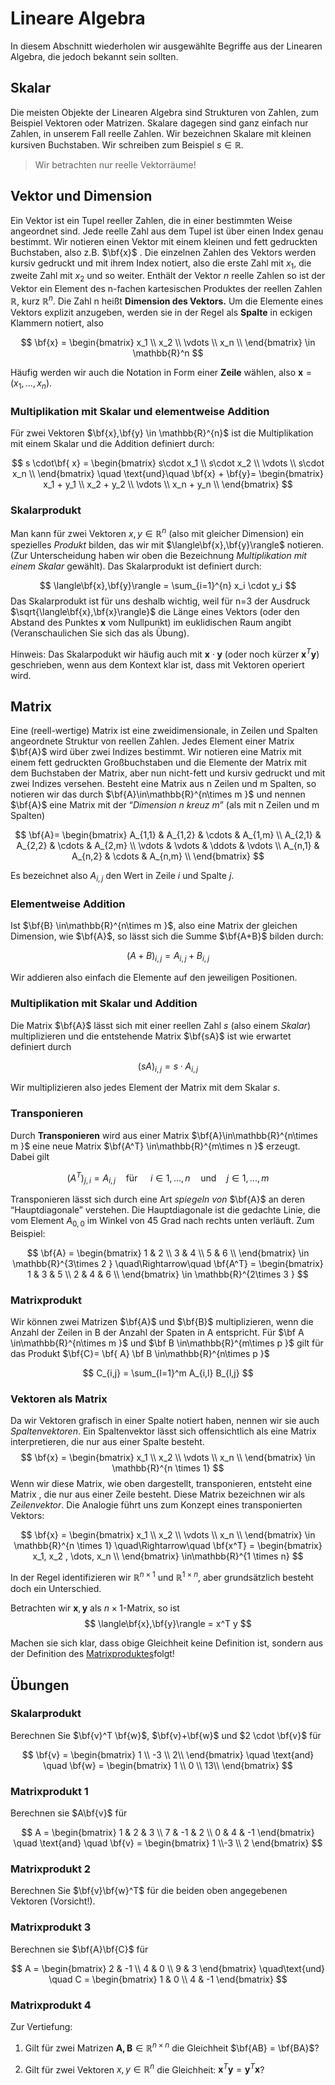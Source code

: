 # Lineare Algebra

In diesem Abschnitt wiederholen wir ausgewählte Begriffe aus der Linearen Algebra, die jedoch bekannt sein sollten.  

## Skalar

Die meisten Objekte der Linearen Algebra sind Strukturen von Zahlen, zum Beispiel Vektoren oder Matrizen. Skalare dagegen sind ganz einfach nur Zahlen, in unserem Fall reelle Zahlen. Wir bezeichnen Skalare mit kleinen kursiven Buchstaben. Wir schreiben zum Beispiel $s \in \mathbb{R}.$

> Wir betrachten nur reelle Vektorräume! 

## Vektor und Dimension

Ein Vektor ist ein Tupel reeller Zahlen, die in einer bestimmten Weise angeordnet sind. Jede reelle Zahl aus dem Tupel ist über einen Index genau bestimmt. Wir notieren einen Vektor mit einem kleinen und fett gedruckten Buchstaben, also z.B. $\bf{x}$ . Die einzelnen Zahlen des Vektors werden kursiv gedruckt und mit ihrem Index notiert, also die erste Zahl mit $x_1$, die zweite Zahl mit $x_2$ und so weiter. Enthält der Vektor $n$ reelle Zahlen so ist der Vektor ein Element des n-fachen kartesischen Produktes der reellen Zahlen $\mathbb{R}$, kurz $\mathbb{R}^{n}$. Die Zahl n heißt **Dimension des Vektors.** Um die Elemente eines Vektors explizit anzugeben, werden sie in der Regel als **Spalte** in eckigen Klammern notiert, also

$$
\bf{x} = \begin{bmatrix}
x_1 \\
x_2 \\
\vdots \\
x_n \\
\end{bmatrix}
\in \mathbb{R}^n
$$

Häufig werden wir auch die Notation in Form einer **Zeile** wählen, also  $\mathbf{x} = (x_1, \ldots, x_n)$. 



### Multiplikation mit Skalar und elementweise Addition

Für zwei Vektoren  $\bf{x},\bf{y} \in \mathbb{R}^{n}$ ist die Multiplikation mit einem Skalar und die Addition definiert durch:

$$
s \cdot\bf{ x} = 
\begin{bmatrix}
s\cdot x_1 \\
s\cdot x_2 \\
\vdots \\
s\cdot x_n \\
\end{bmatrix}
\quad \text{und}\quad
\bf{x} + \bf{y}= 
\begin{bmatrix}
x_1 + y_1 \\
x_2 + y_2 \\
\vdots \\
x_n + y_n \\
\end{bmatrix}
$$



###  Skalarprodukt

Man kann für zwei Vektoren $x, y \in \mathbb{R}^{n}$ (also mit gleicher Dimension) ein spezielles _Produkt_ bilden, das wir mit $\langle\bf{x},\bf{y}\rangle$ notieren. (Zur Unterscheidung haben wir oben die Bezeichnung _Multiplikation mit einem Skalar_ gewählt). Das Skalarprodukt ist definiert durch:

$$
\langle\bf{x},\bf{y}\rangle =  \sum_{i=1}^{n} x_i \cdot y_i
$$
Das Skalarprodukt ist für uns deshalb wichtig, weil für n=3 der Ausdruck $\sqrt{\langle\bf{x},\bf{x}\rangle}$ die Länge eines Vektors (oder den Abstand des Punktes $\mathbf{x}$ vom Nullpunkt) im euklidischen Raum angibt (Veranschaulichen Sie sich das als Übung). 

Hinweis: Das Skalarpodukt wir häufig auch mit $\mathbf{x} \cdot \mathbf{y}$ (oder noch kürzer  $\mathbf{x}^T\mathbf{y}$) geschrieben, wenn aus dem Kontext klar ist, dass mit Vektoren operiert wird.

## Matrix

Eine (reell-wertige) Matrix ist eine zweidimensionale, in Zeilen und Spalten angeordnete Struktur von reellen Zahlen. Jedes Element einer Matrix $\bf{A}$ wird über zwei Indizes bestimmt. Wir notieren eine Matrix mit einem fett gedruckten Großbuchstaben und die Elemente der Matrix mit dem Buchstaben der Matrix, aber nun nicht-fett und kursiv gedruckt und mit zwei Indizes versehen. Besteht eine Matrix aus n Zeilen und m Spalten, so notieren wir das durch $\bf{A}\in\mathbb{R}^{n\times m }$ und nennen $\bf{A}$ eine Matrix mit der "_Dimension n kreuz m_" (als mit n Zeilen und m Spalten)

$$
\bf{A}= 
\begin{bmatrix}
A_{1,1} & A_{1,2} & \cdots & A_{1,m}  \\
A_{2,1} & A_{2,2} & \cdots & A_{2,m}  \\
\vdots & \vdots & \ddots & \vdots \\
A_{n,1} & A_{n,2} & \cdots & A_{n,m}  \\
\end{bmatrix}
$$

Es bezeichnet also $A_{i,j}$ den Wert in Zeile $i$ und Spalte $j$.

### Elementweise Addition

Ist $\bf{B} \in\mathbb{R}^{n\times m }$, also eine Matrix der gleichen Dimension, wie $\bf{A}$, so lässt sich die Summe $\bf{A+B}$ bilden durch:

$$
(A+B)_{i,j} = A_{i,j} + B_{i,j}
$$

Wir addieren also einfach die Elemente auf den jeweiligen Positionen.

### Multiplikation mit Skalar und Addition

Die Matrix $\bf{A}$ lässt sich mit einer reellen Zahl $s$ (also einem _Skalar_) multiplizieren und die entstehende Matrix $\bf{sA}$ ist wie erwartet definiert durch

$$
(sA)_{i,j} = s \cdot A_{i,j}
$$

Wir multiplizieren also jedes Element der Matrix mit dem Skalar $s$.

### Transponieren

Durch **Transponieren** wird aus einer Matrix $\bf{A}\in\mathbb{R}^{n\times m }$ eine neue Matrix $\bf{A^T} \in\mathbb{R}^{m\times n }$ erzeugt. Dabei gilt

$$
(A^T)_{j,i} = A_{i,j}  \quad \text{für } \quad i \in {1,...,n}  
\quad \text{und} \quad 
j \in {1,...,m}
$$

Transponieren lässt sich durch eine Art _spiegeln von_ $\bf{A}$ an deren "Hauptdiagonale" verstehen. Die Hauptdiagonale ist die gedachte Linie, die vom Element $A_{0,0}$ im Winkel von 45 Grad nach rechts unten verläuft. Zum Beispiel:

$$
\bf{A} = \begin{bmatrix}
1 & 2  \\
3 & 4  \\
5 & 6  \\
\end{bmatrix}  \in \mathbb{R}^{3\times 2 }
\quad\Rightarrow\quad
\bf{A^T} = \begin{bmatrix} 
1 & 3 & 5  \\
2 & 4  & 6 \\
\end{bmatrix}
\in \mathbb{R}^{2\times 3 }
$$

### Matrixprodukt

Wir können zwei Matrizen $\bf{A}$ und $\bf{B}$ multiplizieren, wenn die Anzahl der Zeilen in B der Anzahl der Spaten in A entspricht. Für $\bf A \in\mathbb{R}^{n\times m }$ und $\bf B \in\mathbb{R}^{m\times p }$ gilt für das Produkt $\bf{C}= \bf{ A} \bf B \in\mathbb{R}^{n\times p }$

$$
C_{i,j} = \sum_{l=1}^m  A_{i,l} B_{l,j}
$$

### Vektoren als Matrix

Da wir Vektoren grafisch in einer Spalte notiert haben, nennen wir sie auch _Spaltenvektoren_. Ein Spaltenvektor lässt sich offensichtlich als eine Matrix interpretieren, die nur aus einer Spalte besteht. 
$$
\bf{x} = 
\begin{bmatrix}
x_1 \\
x_2 \\
\vdots \\
x_n \\
\end{bmatrix}
\in \mathbb{R}^{n \times 1}
$$
Wenn wir diese Matrix, wie oben dargestellt, transponieren, entsteht eine Matrix , die nur aus einer Zeile besteht. Diese Matrix bezeichnen wir als *Zeilenvektor*. Die Analogie führt uns zum Konzept eines transponierten Vektors:

$$
\bf{x} = 
\begin{bmatrix}
x_1 \\
x_2 \\
\vdots \\
x_n \\
\end{bmatrix}
\in \mathbb{R}^{n \times 1}
\quad\Rightarrow\quad
\bf{x^T} =  
\begin{bmatrix}
x_1,  x_2 , \dots, x_n \\
\end{bmatrix}
\in\mathbb{R}^{1 \times n}
$$

In der Regel identifizieren wir $\mathbb{R}^{n \times 1}$ und $\mathbb{R}^{1 \times n}$, aber grundsätzlich besteht doch ein Unterschied.

Betrachten wir $\mathbf{x}, \mathbf{y}$ als $n \times 1$-Matrix, so ist
$$
\langle\bf{x},\bf{y}\rangle = x^T y
$$

Machen sie sich klar, dass obige Gleichheit keine Definition ist, sondern aus der Definition des [Matrixproduktes ](skalare-vektoren-und-matrizen.md#matrixprodukt-und-skalarprodukt)folgt!

## Übungen {#matrix-uebung}

### Skalarprodukt

Berechnen Sie $\bf{v}^T \bf{w}$, $\bf{v}+\bf{w}$ und $2 \cdot \bf{v}$ für

$$
\bf{v}    =   \begin{bmatrix}
1 \\
-3 \\
2\\
\end{bmatrix}
\quad \text{and} \quad 
\bf{w}    =   \begin{bmatrix}
1 \\
0 \\
13\\
\end{bmatrix}
$$

### Matrixprodukt 1

Berechnen sie $A\bf{v}$ für

$$
A = \begin{bmatrix} 
1 & 2 & 3 \\ 
7 & -1 & 2 \\ 
0 & 4 & -1
\end{bmatrix} 
\quad \text{and} \quad 
\bf{v} = \begin{bmatrix}
 1 \\-3 \\ 2 
\end{bmatrix}
$$



### Matrixprodukt 2 

Berechnen Sie $\bf{v}\bf{w}^T$ für die beiden oben angegebenen Vektoren (Vorsicht!).



### Matrixprodukt 3

Berechnen sie $\bf{A}\bf{C}$ für 

$$
A = \begin{bmatrix} 
2 & -1 \\ 
4 & 0 \\ 
9 & 3
\end{bmatrix}
\quad\text{und} \quad
C = \begin{bmatrix} 
1 & 0 \\ 
4 & -1 
\end{bmatrix}
$$

### Matrixprodukt 4
Zur Vertiefung:

1. Gilt für zwei Matrizen $\mathbf{A,B}\in\mathbb{R}^{n\times n }$ die Gleichheit $\bf{AB} = \bf{BA}$?

2. Gilt für zwei Vektoren  $x,y \in \mathbb{R}^n$ die Gleichheit: $\mathbf{x}^T \mathbf{y} = \mathbf{y}^T\mathbf{x}$?
